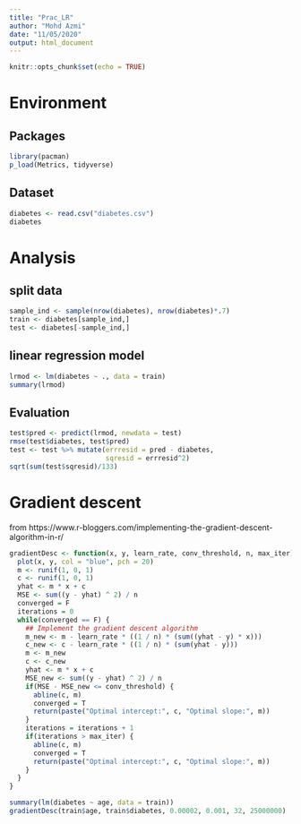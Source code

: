 ```yaml
---
title: "Prac_LR"
author: "Mohd Azmi"
date: "11/05/2020"
output: html_document
---
```


```r
knitr::opts_chunk$set(echo = TRUE)
```

# Environment

## Packages

```r
library(pacman)
p_load(Metrics, tidyverse)
```

## Dataset

```r
diabetes <- read.csv("diabetes.csv")
diabetes
```

# Analysis

## split data

```r
sample_ind <- sample(nrow(diabetes), nrow(diabetes)*.7)
train <- diabetes[sample_ind,]
test <- diabetes[-sample_ind,]
```

## linear regression model

```r
lrmod <- lm(diabetes ~ ., data = train)
summary(lrmod)
```

## Evaluation

```r
test$pred <- predict(lrmod, newdata = test)
rmse(test$diabetes, test$pred)
test <- test %>% mutate(errresid = pred - diabetes,
                        sqresid = errresid^2)
sqrt(sum(test$sqresid)/133)

```

# Gradient descent

from https://www.r-bloggers.com/implementing-the-gradient-descent-algorithm-in-r/

```r
gradientDesc <- function(x, y, learn_rate, conv_threshold, n, max_iter) {
  plot(x, y, col = "blue", pch = 20)
  m <- runif(1, 0, 1)
  c <- runif(1, 0, 1)
  yhat <- m * x + c
  MSE <- sum((y - yhat) ^ 2) / n
  converged = F
  iterations = 0
  while(converged == F) {
    ## Implement the gradient descent algorithm
    m_new <- m - learn_rate * ((1 / n) * (sum((yhat - y) * x)))
    c_new <- c - learn_rate * ((1 / n) * (sum(yhat - y)))
    m <- m_new
    c <- c_new
    yhat <- m * x + c
    MSE_new <- sum((y - yhat) ^ 2) / n
    if(MSE - MSE_new <= conv_threshold) {
      abline(c, m) 
      converged = T
      return(paste("Optimal intercept:", c, "Optimal slope:", m))
    }
    iterations = iterations + 1
    if(iterations > max_iter) { 
      abline(c, m) 
      converged = T
      return(paste("Optimal intercept:", c, "Optimal slope:", m))
    }
  }
}
```

```r
summary(lm(diabetes ~ age, data = train))
gradientDesc(train$age, train$diabetes, 0.00002, 0.001, 32, 25000000)
```

